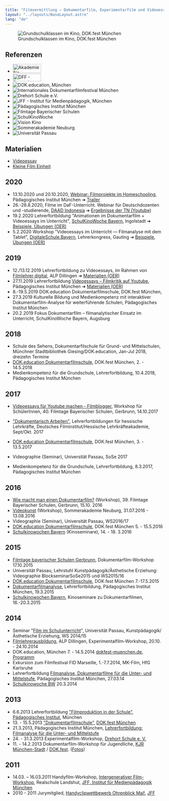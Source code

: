 ```yaml
---
title: "Filmvermittlung — Dokumentarfilm, Experimentarfilm und Videoessay"
layout: "../layouts/BaseLayout.astro"
lang: "de"
---
```



<figure class="layout-grid">
  <Image
    src={hero}
    widths={[400, 800, 1200]}
    sizes={`(min-width: 1300px) 960px, calc(100vw - 2rem)`}
    alt="Grundschulklassen im Kino, DOK.fest München"
  />
  <figcaption>Grundschulklassen im Kino, DOK.fest München</figcaption>
</figure>

## Referenzen

<LogoGrid>
  <ul>
    <li>
      <img
        src="/assets/logos/logo_alpdillingen.svg"
        alt="Akademie für Lehrerfortbildung und Personalführung, Dillingen"
        width="90"
        height="28"
      />
    </li>
    <li>
      <img
        src="/assets/logos/logo_deutschesfilminstitut.svg?w=90&amp;h=24&amp;tok=7857f8"
        alt="DFF - Deutsches Filminstitut &amp; Filmmuseum, Frankfurt"
        width="90"
        height="24"
      />
    </li>
    <li>
      <img
        src="/assets/logos/logo_dokeducation.svg"
        alt="DOK.education, München"
      />
    </li>
    <li>
      <img
        src="/assets/logos/logo_dokfestmuenchen.svg"
        alt="Internationales Dokumentarfilmfestival München"
      />
    </li>
    <li>
      <img
        src="/assets/logos/logo_drehortschule.svg"
        alt="Drehort Schule e.V."
      />
    </li>
    <li>
      <img
        src="/assets/logos/logo_jff.svg"
        alt="JFF - Institut für Medienpädagogik, München"
      />
    </li>
    <li>
      <img
        src="/assets/logos/logo_paedagogischesinstitut.svg"
        alt="Pädagogisches Institut München"
      />
    </li>
    <li>
      <img
        src="/assets/logos/logo_schulfilmtagebayern.svg"
        alt="Filmtage Bayerischer Schulen"
      />
    </li>
    <li>
      <img src="/assets/logos/logo_schulkinowochen.svg" alt="SchulKinoWoche" />
    </li>
    <li>
      <img src="/assets/logos/logo_visionkino.svg" alt="Vision Kino" />
    </li>
    <li>
      <img
        src="/assets/logos/logo_sommerakademieneuburg.svg"
        alt="Sommerakademie Neuburg"
      />
    </li>
    <li>
      <img src="/assets/logos/logo_unipassau.svg" alt="Universität Passau" />
    </li>
  </ul>
</LogoGrid>

## Materialien

- [Videoessay](/videoessay/)
- [Kleine Film Einheit](/filmvermittlung/kfe/)

## 2020

- 13.10.2020 und 20.10.2020, [Webinar: Filmprojekte im Homeschooling](https://bildungsprogramm.pi-muenchen.de/50256355-id/), Pädagogisches Institut München ➔ [Trailer](https://youtu.be/WBwfLQXLYXg)
- 26.-28.8.2020, Filme im DaF-Unterricht. Webinar für Deutschdozenten und -studierende, [DAAD Indonesia](https://www.daad.id/en/) ➔ [Ergebnisse der TN (Youtube)](https://youtu.be/W9jJ-q8gW88)
- 19.2.2020 Lehrerfortbildung "Animationen im Dokumentarfilm + Videoessays im Unterricht", [SchulKinoWoche Bayern](https://www.schulkinowoche.bayern.de/begleitangebote/fortbildungen/gezeichnete-wirklichkeit-ueber-animationen-im/), Ingolstadt ➔ [Beispiele, Übungen (OER)](/videoessay/animationen-im-dokumentarfilm/)
- 5.2.2020 Workshop "Videoessays im Unterricht — Filmanalyse mit dem Tablet", [DigitaleSchule.Bayern](https://www.digitaleschule.bayern/), Lehrerkongress, Gauting ➔ [Beispiele, Übungen (OER)](/videoessay/videoessays-im-unterricht/)

## 2019

- 12./13.12.2019 Lehrerfortbildung zu Videoessays, im Rahmen von [Filmlehrer digital](https://alp.dillingen.de/lehrerfortbildung/qualifizierungslehrgaenge/film-theater-medien-und-kunst/), ALP Dillingen ➔ [Materialien (OER)](videoessay)
- 27.11.2019 Lehrerfortbildung [Videoessays – Filmkritik auf Youtube](http://service.pi-muenchen.de/onlineprogramm/kurs_blatt.php?a_programm_nr=75-DC0.09&a_ku_verw_von_ku_liste=&a_ku_jahr=2019), Pädagogisches Institut München ➔ [Materialien (OER)](videoessay)
- 8.-19.5.2019 DOK.education Dokumentarfilmschule, DOK.fest München,
- 27.3.2019 Kulturelle Bildung und Medienkompetenz mit interaktiver Dokumentarfilm-Analyse für weiterführende Schulen, Pädagogisches Institut München
- 20.2.2019 Fokus Dokumentarfilm – filmanalytischer Einsatz im Unterricht, SchulKinoWoche Bayern, Augsburg

## 2018

- Schule des Sehens, Dokumentarfilschule für Grund- und Mittelschulen, Münchner Stadtbibliothek Giesing/DOK.education, Jan-Jul 2018, dreizehn Termine
- [DOK.education Dokumentarfilmschule](https://www.dokfest-muenchen.de/Dokumentarfilmschule), DOK.fest München, 2. - 14.5.2018
- Medienkompetenz für die Grundschule, Lehrerfortbildung, 10.4.2018, Pädagogisches Institut München

## 2017

- [Videoessays für Youtube machen - Filmblogger](https://archiv.filmtage.pschwind.de/2017/programm/workshops), Workshop für SchülerInnen, 40. Filmtage Bayerischer Schulen, Gerbrunn, 14.10.2017

- ["Dokumentarisch Arbeiten"](/assets/filmbildunghessen2017.pdf), Lehrerfortbildungen für hessische Lehrkräfte, Deutsches Filminstitut/Hessische
  Lehrkräfteakademie, Sept/Okt. 2017
- [DOK.education Dokumentarfilmschule](https://www.dokfest-muenchen.de/Dokumentarfilmschule), DOK.fest München, 3. - 13.5.2017
- Videographie (Seminar), Universität Passau, SoSe 2017
- Medienkompetenz für die Grundschule, Lehrerfortbildung, 8.3.2017, Pädagogisches Institut München

## 2016

- [Wie macht man einen Dokumentarfilm?](http://www.filmtage-bayerischer-schulen.de/2016/programm/workshops) (Workshop), 39. Filmtage Bayerischer Schulen, Gerbrunn, 15.10. 2016
- [Videokunst](http://www.sommerakademie-neuburg.de/) (Workshop), Sommerakademie Neuburg, 31.07.2016 - 13.08.2016
- Videographie (Seminar), Universität Passau, WS2016/17
- [DOK.education Dokumentarfilmschule](https://www.dokfest-muenchen.de/DOK_education), DOK.fest München 5. - 15.5.2016
- [Schulkinowochen Bayern](http://www.schulkinowoche.bayern.de/) (Kinoseminare), 14. - 18. 3.2016

## 2015

- [Filmtage bayerischer Schulen Gerbrunn](http://www.filmtage-bayerischer-schulen.de/2015/programm/workshops), Dokumentarfilm-Workshop 17.10.2015
- Universität Passau, Lehrstuhl Kunstpädagogik/Ästhetische Erziehung: Videographie BlockseminarSoSe2015 und WS2015/16
- [DOK.education Dokumentarfilmschule](https://www.dokfest-muenchen.de/media/files/2015/Flyer_Programm_DOKeduc15_Online.pdf), DOK.fest München 7.-17.5.2015
- [Dokumentarfilmanalyse](https://www.dokfest-muenchen.de/lehrerfortbildungen), Lehrerfortbildung, Pädagogisches Institut München, 19.3.2015
- [Schulkinowochen Bayern](http://www.schulkinowoche.bayern.de/), Kinoseminare zu Dokumentarfilmen, 16.-20.3.2015

## 2014

- Seminar "[Film im Schulunterricht](http://www.phil.uni-passau.de/die-fakultaet/lehrstuehle-professuren/kunstpaedagogikaesthetische-erziehung/kunstpaedagogik/studium/vorlesungsverzeichnis.html?module=Lecturedetails&target=24618&source=24618&config_id=232ee5ad516ac92bf590f99ac8c2baa8&range_id=l73&seminar_id=15dffb566cb677c33f6aa2114ac961c0&hash=2839218186)", Universität Passau, Kunstpädagogik/Ästhetische Erziehung, WS 2014/15
- [Filmlehrerausbildung](http://www.alp.dillingen.de/lehrgaenge/suche/lg_lehrgang.php?Lg_ID=20749), ALP Dillingen, Experimentalfilm-Workshop, 20.10. - 24.10.2014
- DOK.education, München 7. - 14.5.2014 [dokfest-muenchen.de](http://dokfest-muenchen.de), [Programm](http://www.dokfest-muenchen.de/media/files/2014/DOKeducation2014_Programmheft_Doppelseiten.pdf)
- Exkursion zum Filmfestival FID Marseille, 1.-7.7.2014, MK-Film, HfG Karlsruhe
- Lehrerfortbildung [Filmanalyse, Dokumentarfilme für die Unter- und Mittelstufe](http://www.pi-muenchen.de/index.php?kurssuchtext=doc.education&submit.x=0&submit.y=0&id=45), Pädagogisches Institut München, 27.03.14
- [Schulkinowoche BW](http://schulkinowoche-bw.de/) 20.3.2014

## 2013

- 6.6.2013 Lehrerfortbildung ["Filmproduktion in der Schule"](/assets/filmproduktion_in_der_schule_modulare_reihe_pimuenchen2013.pdf), [Pädagogisches Institut](http://www.pi-muenchen.de/onlineprogramm/kurs_blatt.php?a_programm_nr=69-DC0.01&a_ku_verw_von_ku_liste=&a_com_v_suchen=J&a_ku_jahr=2013), München
- 13\. - 15.5.2013 ["Dokumentarfilmschule"](/assets/dok.education_programmheft_2013_.pdf), [DOK.fest München](http://www.dokfest-muenchen.de/node/1281)
- 21.3.2013, Pädagogisches Institut München, [Lehrerfortbildung: Filmanalyse für die Unter- und Mittelstufe](https://www.facebook.com/events/457559520981129/)
- 24\. - 31.3.2013 Experimentalfilm-Workshop, [Drehort Schule e. V.](http://drehort-schule.de/)
- 11\. - 14.2.2013 Dokumentarfilm-Workshop für Jugendliche, [KJR München-Stadt](http://www.kjr-m.de/) / [DOK.fest](http://www.dokfest-muenchen.de/node/1281). ([Fotos](http://www.facebook.com/media/set/?set=a.447411991995224.93761.130450403691386&type=3))

## 2011

- 14.03. – 16.03.2011 Handyfilm-Workshop, [Intergenerativer Film-Workshop](http://www.jff.de/generationen/?p=2583), Realschule Landshut, [JFF, Institut für Medienpädagogik München](http://www.jff.de/?RUB_ID=8&NAV_ID=40)
- 2010 - 2011 Jurymitglied, [Handyclipwettbewerb Ohrenblick Mal!](http://www.ohrenblick.de/), [JFF](http://www.jff.de/?RUB_ID=8&NAV_ID=40)
